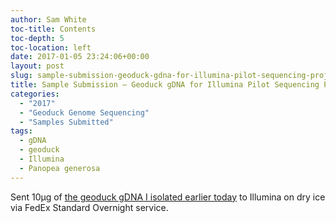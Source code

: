 ```yaml
---
author: Sam White
toc-title: Contents
toc-depth: 5
toc-location: left
date: 2017-01-05 23:24:06+00:00
layout: post
slug: sample-submission-geoduck-gdna-for-illumina-pilot-sequencing-project
title: Sample Submission – Geoduck gDNA for Illumina Pilot Sequencing Project
categories:
  - "2017"
  - "Geoduck Genome Sequencing"
  - "Samples Submitted"
tags:
  - gDNA
  - geoduck
  - Illumina
  - Panopea generosa
---
```


Sent 10μg of [the geoduck gDNA I isolated earlier today](https://robertslab.github.io/sams-notebook/posts/2017/2017-01-05-dna-isolation-geoduck-gdna-for-illumina-initiated-sequencing-project/) to Illumina on dry ice via FedEx Standard Overnight service.
